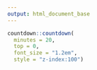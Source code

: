 ```yaml
---
output: html_document_base
---
```


```r
countdown::countdown(
  minutes = 20,
  top = 0,
  font_size = "1.2em",
  style = "z-index:100")
```